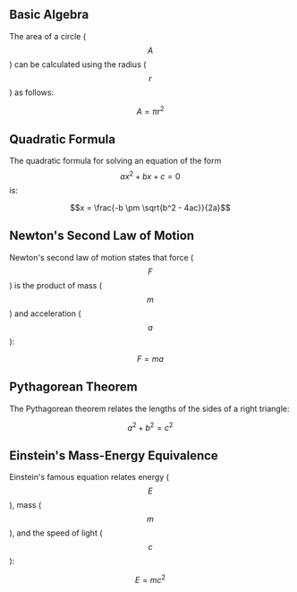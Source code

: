 




## Basic Algebra

The area of a circle ($$A$$) can be calculated using the radius ($$r$$) as follows:

```math
A = \pi r^2
```


## Quadratic Formula

The quadratic formula for solving an equation of the form $$ax^2 + bx + c = 0$$ is:

```math
x = \frac{-b \pm \sqrt{b^2 - 4ac}}{2a}
```

## Newton's Second Law of Motion

Newton's second law of motion states that force ($$F$$) is the product of mass ($$m$$) and acceleration ($$a$$):

```math
F = ma
```

## Pythagorean Theorem

The Pythagorean theorem relates the lengths of the sides of a right triangle:

```math
a^2 + b^2 = c^2
```

## Einstein's Mass-Energy Equivalence

Einstein's famous equation relates energy ($$E$$), mass ($$m$$), and the speed of light ($$c$$):

```math
E = mc^2
```